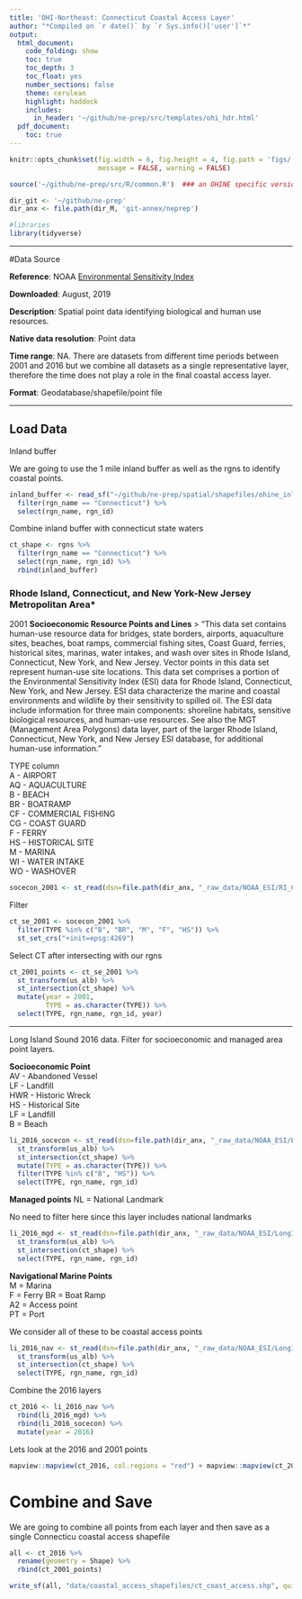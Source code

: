 ```yaml
---
title: 'OHI-Northeast: Connecticut Coastal Access Layer'
author: "*Compiled on `r date()` by `r Sys.info()['user']`*"
output: 
  html_document:
    code_folding: show
    toc: true
    toc_depth: 3
    toc_float: yes
    number_sections: false
    theme: cerulean
    highlight: haddock
    includes: 
      in_header: '~/github/ne-prep/src/templates/ohi_hdr.html'
  pdf_document:
    toc: true
---
```


``` r
knitr::opts_chunk$set(fig.width = 6, fig.height = 4, fig.path = 'figs/',
                      message = FALSE, warning = FALSE)

source('~/github/ne-prep/src/R/common.R')  ### an OHINE specific version of common.R

dir_git <- '~/github/ne-prep'
dir_anx <- file.path(dir_M, 'git-annex/neprep')

#libraries
library(tidyverse)
```

---

#Data Source 

**Reference**: NOAA [Environmental Sensitivity Index](https://response.restoration.noaa.gov/maps-and-spatial-data/download-esi-maps-and-gis-data.html)

**Downloaded**: August, 2019

**Description**:  Spatial point data identifying biological and human use resources. 

**Native data resolution**: Point data

**Time range**: NA. There are datasets from different time periods between 2001 and 2016 but we combine all datasets as a single representative layer, therefore the time does not play a role in the final coastal access layer.

**Format**:  Geodatabase/shapefile/point file

***
  

## Load Data

Inland buffer

We are going to use the 1 mile inland buffer as well as the rgns to identify coastal points. 
```r
inland_buffer <- read_sf("~/github/ne-prep/spatial/shapefiles/ohine_inland_1km.shp", quiet = T) %>%
  filter(rgn_name == "Connecticut") %>%
  select(rgn_name, rgn_id)
```

Combine inland buffer with connecticut state waters

```r
ct_shape <- rgns %>%
  filter(rgn_name == "Connecticut") %>%
  select(rgn_name, rgn_id) %>%
  rbind(inland_buffer)
```


### Rhode Island, Connecticut, and New York-New Jersey Metropolitan Area*

2001
**Socioeconomic Resource Points and Lines**
> "This data set contains human-use resource data for bridges, state borders, airports, aquaculture sites, beaches, boat ramps, commercial fishing sites, Coast Guard, ferries, historical sites, marinas, water intakes, and wash over sites in Rhode Island, Connecticut, New York, and New Jersey. Vector points in this data set represent human-use site locations. This data set comprises a portion of the Environmental Sensitivity Index (ESI) data for Rhode Island, Connecticut, New York, and New Jersey. ESI data characterize the marine and coastal environments and wildlife by their sensitivity to spilled oil. The ESI data include information for three main components: shoreline habitats, sensitive biological resources, and human-use resources. See also the MGT (Management Area Polygons) data layer, part of the larger Rhode Island, Connecticut, New York, and New Jersey ESI database, for additional human-use information."

TYPE column  
A - AIRPORT  
AQ - AQUACULTURE  
B - BEACH  
BR - BOATRAMP  
CF - COMMERCIAL FISHING  
CG - COAST GUARD  
F - FERRY  
HS - HISTORICAL SITE  
M - MARINA  
WI - WATER INTAKE  
WO - WASHOVER  

```r
socecon_2001 <- st_read(dsn=file.path(dir_anx, "_raw_data/NOAA_ESI/RI_CT_NY_NJ_2001_Shapefiles/shape/soceconp.shp"), quiet = T)
```


Filter

```r
ct_se_2001 <- socecon_2001 %>% 
  filter(TYPE %in% c("B", "BR", "M", "F", "HS")) %>% 
  st_set_crs("+init=epsg:4269")
```

Select CT after intersecting with our rgns

```r
ct_2001_points <- ct_se_2001 %>%
  st_transform(us_alb) %>%
  st_intersection(ct_shape) %>%
  mutate(year = 2001,
         TYPE = as.character(TYPE)) %>%
  select(TYPE, rgn_name, rgn_id, year)
```

---

Long Island Sound 2016 data. Filter for socioeconomic and managed area point layers.

**Socioeconomic Point**  
AV - Abandoned Vessel  
LF - Landfill  
HWR - Historic Wreck  
HS - Historical Site  
LF = Landfill  
B = Beach  

```r
li_2016_socecon <- st_read(dsn=file.path(dir_anx, "_raw_data/NOAA_ESI/LongIslandSound_2016_GDB/LongIslandSound_ESI_2016.gdb"), layer = "SOCECON_POINT", quiet = T) %>%
  st_transform(us_alb) %>%
  st_intersection(ct_shape) %>%
  mutate(TYPE = as.character(TYPE)) %>%
  filter(TYPE %in% c("B", "HS")) %>%
  select(TYPE, rgn_name, rgn_id)
```

**Managed points**
NL = National Landmark

No need to filter here since this layer includes national landmarks

```r
li_2016_mgd <- st_read(dsn=file.path(dir_anx, "_raw_data/NOAA_ESI/LongIslandSound_2016_GDB/LongIslandSound_ESI_2016.gdb" ), layer = "MANAGED_POINT", quiet = T) %>%
  st_transform(us_alb) %>%
  st_intersection(ct_shape) %>%
  select(TYPE, rgn_name, rgn_id)
```

**Navigational Marine Points**  
M = Marina  
F = Ferry 
BR = Boat Ramp  
A2 = Access point  
PT = Port  

We consider all of these to be coastal access points

```r
li_2016_nav <- st_read(dsn=file.path(dir_anx, "_raw_data/NOAA_ESI/LongIslandSound_2016_GDB/LongIslandSound_ESI_2016.gdb"), layer = "NAV_MARINE_POINT", quiet = T) %>%
  st_transform(us_alb) %>%
  st_intersection(ct_shape) %>%
  select(TYPE, rgn_name, rgn_id)

```

Combine the 2016 layers

```r
ct_2016 <- li_2016_nav %>%
  rbind(li_2016_mgd) %>%
  rbind(li_2016_socecon) %>%
  mutate(year = 2016)
```

Lets look at the 2016 and 2001 points


```r
mapview::mapview(ct_2016, col.regions = "red") + mapview::mapview(ct_2001_points, col.regions = "blue") 
```

# Combine and Save

We are going to combine all points from each layer and then save as a single Connecticu coastal access shapefile

```r
all <- ct_2016 %>% 
  rename(geometry = Shape) %>%
  rbind(ct_2001_points)

write_sf(all, "data/coastal_access_shapefiles/ct_coast_access.shp", quiet = TRUE, delete_layer = TRUE)
```









